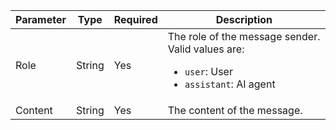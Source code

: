 | Parameter | Type   | Required | Description                                                                 |
|-----------|--------|----------|-----------------------------------------------------------------------------|
| Role      | String | Yes      | The role of the message sender. Valid values are:<ul><li>`user`: User</li><li>`assistant`: AI agent</li></ul> |
| Content   | String | Yes      | The content of the message.                                                |